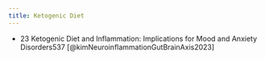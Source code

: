 ```yaml
---
title: Ketogenic Diet
---
```



::: {.callout}

- 23 Ketogenic Diet and Inflammation:​ Implications for Mood and Anxiety Disorders537 [@kimNeuroinflammationGutBrainAxis2023]

:::